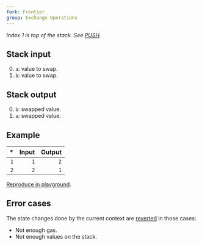 ```yaml
---
fork: Frontier
group: Exchange Operations
---
```


*Index 1 is top of the stack. See [PUSH](/#60).*

## Stack input

0. `a`: value to swap.
1. `b`: value to swap.

## Stack output

0. `b`: swapped value.
1. `a`: swapped value.

## Example

| * | Input | Output |
|--:|------:|-------:|
| `1` | `1` | `2` |
| `2` | `2` | `1` |

[Reproduce in playground](/playground?unit=Wei&codeType=Mnemonic&code='zet%20statey2y1~~zwap~SWAP1'~%5Cnz%2F%2F%20Sy~PUSH1%20%01yz~_).

## Error cases

The state changes done by the current context are [reverted](#FD) in those cases:
- Not enough gas.
- Not enough values on the stack.
